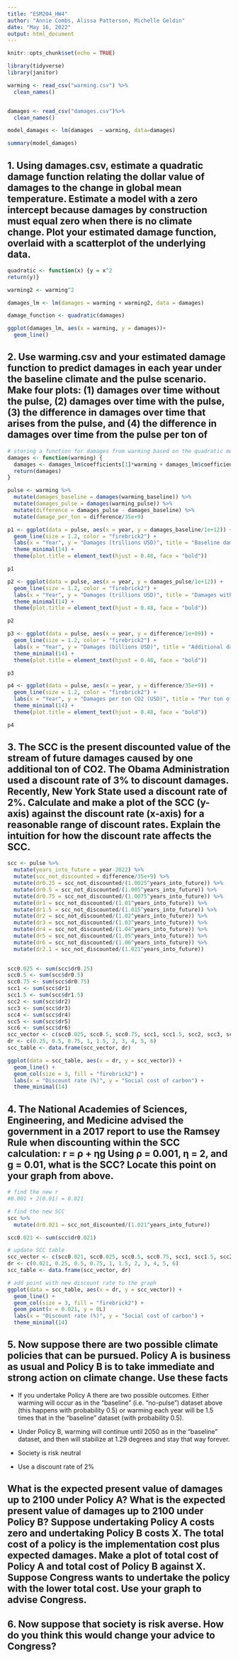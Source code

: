 ```yaml
---
title: "ESM204_HW4"
author: "Annie Combs, Alissa Patterson, Michelle Geldin"
date: "May 16, 2022"
output: html_document
---
```


```r
knitr::opts_chunk$set(echo = TRUE)
```

```r
library(tidyverse)
library(janitor)
```

```r
warming <- read_csv("warming.csv") %>%
  clean_names()


damages <- read_csv("damages.csv")%>%
  clean_names()

model_damages <- lm(damages  ~ warming, data=damages)

summary(model_damages)

```
## 1. Using damages.csv, estimate a quadratic damage function relating the dollar value of damages to the change in global mean temperature. Estimate a model with a zero intercept because damages by construction must equal zero when there is no climate change. Plot your estimated damage function, overlaid with a scatterplot of the underlying data.

```r
quadratic <- function(x) {y = x^2
return(y)}

warming2 <- warming^2

damages_lm <- lm(damages = warming + warming2, data = damages)

damage_function <- quadratic(damages)

ggplot(damages_lm, aes(x = warming, y = damages))+
  geom_line()

```

## 2. Use warming.csv and your estimated damage function to predict damages in each year under the baseline climate and the pulse scenario. Make four plots: (1) damages over time without the pulse, (2) damages over time with the pulse, (3) the difference in damages over time that arises from the pulse, and (4) the difference in damages over time from the pulse per ton of
 
```r
# storing a function for damages from warming based on the quadratic model
damages <- function(warming) {
  damages <- damages_lm$coefficients[1]*warming + damages_lm$coefficients[2]*(warming^2)
  return(damages)
}

pulse <- warming %>% 
  mutate(damages_baseline = damages(warming_baseline)) %>% 
  mutate(damages_pulse = damages(warming_pulse)) %>% 
  mutate(difference = damages_pulse - damages_baseline) %>% 
  mutate(damage_per_ton = difference/35e+9)

p1 <- ggplot(data = pulse, aes(x = year, y = damages_baseline/1e+12)) +
  geom_line(size = 1.2, color = "firebrick2") +
  labs(x = "Year", y = "Damages (trillions USD)", title = "Baseline damages") +
  theme_minimal(14) +
  theme(plot.title = element_text(hjust = 0.48, face = "bold"))

p1

p2 <- ggplot(data = pulse, aes(x = year, y = damages_pulse/1e+12)) +
  geom_line(size = 1.2, color = "firebrick2") +
  labs(x = "Year", y = "Damages (trillions USD)", title = "Damages with pulse") +
  theme_minimal(14) +
  theme(plot.title = element_text(hjust = 0.48, face = "bold"))

p2

p3 <- ggplot(data = pulse, aes(x = year, y = difference/1e+09)) +
  geom_line(size = 1.2, color = "firebrick2") +
  labs(x = "Year", y = "Damages (billions USD)", title = "Additional damages from pulse") +
  theme_minimal(14) +
  theme(plot.title = element_text(hjust = 0.48, face = "bold"))

p3

p4 <- ggplot(data = pulse, aes(x = year, y = difference/35e+9)) +
  geom_line(size = 1.2, color = "firebrick2") +
  labs(x = "Year", y = "Damages per ton CO2 (USD)", title = "Per ton of CO2") +
  theme_minimal(14) +
  theme(plot.title = element_text(hjust = 0.48, face = "bold"))

p4

```
 
 
## 3. The SCC is the present discounted value of the stream of future damages caused by one additional ton of CO2. The Obama Administration used a discount rate of 3% to discount damages. Recently, New York State used a discount rate of 2%. Calculate and make a plot of the SCC (y-axis) against the discount rate (x-axis) for a reasonable range of discount rates. Explain the intuition for how the discount rate affects the SCC.

```r
scc <- pulse %>% 
  mutate(years_into_future = year-2022) %>% 
  mutate(scc_not_discounted = difference/35e+9) %>% 
  mutate(dr0.25 = scc_not_discounted/(1.0025^years_into_future)) %>% 
  mutate(dr0.5 = scc_not_discounted/(1.005^years_into_future)) %>% 
  mutate(dr0.75 = scc_not_discounted/(1.0075^years_into_future)) %>% 
  mutate(dr1 = scc_not_discounted/(1.01^years_into_future)) %>% 
  mutate(dr1.5 = scc_not_discounted/(1.015^years_into_future)) %>% 
  mutate(dr2 = scc_not_discounted/(1.02^years_into_future)) %>% 
  mutate(dr3 = scc_not_discounted/(1.03^years_into_future)) %>% 
  mutate(dr4 = scc_not_discounted/(1.04^years_into_future)) %>% 
  mutate(dr5 = scc_not_discounted/(1.05^years_into_future)) %>% 
  mutate(dr6 = scc_not_discounted/(1.06^years_into_future)) %>% 
  mutate(dr2.1 = scc_not_discounted/(1.021^years_into_future))
  

scc0.025 <- sum(scc$dr0.25)
scc0.5 <- sum(scc$dr0.5)
scc0.75 <- sum(scc$dr0.75)
scc1 <- sum(scc$dr1)
scc1.5 <- sum(scc$dr1.5)
scc2 <- sum(scc$dr2)
scc3 <- sum(scc$dr3)
scc4 <- sum(scc$dr4)
scc5 <- sum(scc$dr5)
scc6 <- sum(scc$dr6)
scc_vector <- c(scc0.025, scc0.5, scc0.75, scc1, scc1.5, scc2, scc3, scc4, scc5, scc6)
dr <- c(0.25, 0.5, 0.75, 1, 1.5, 2, 3, 4, 5, 6)
scc_table <- data.frame(scc_vector, dr)

ggplot(data = scc_table, aes(x = dr, y = scc_vector)) +
  geom_line() +
  geom_col(size = 3, fill = "firebrick2") +
  labs(x = "Discount rate (%)", y = "Social cost of carbon") +
  theme_minimal(14)
```


## 4. The National Academies of Sciences, Engineering, and Medicine advised the government in a 2017 report to use the Ramsey Rule when discounting within the SCC calculation: r = ρ + ηg Using ρ = 0.001, η = 2, and g = 0.01, what is the SCC? Locate this point on your graph from above.

```r
# find the new r
#0.001 + 2(0.01) = 0.021

# find the new SCC
scc %>%
  mutate(dr0.021 = scc_not_discounted/(1.021^years_into_future))

scc0.021 <- sum(scc$dr0.021)

# update SCC table
scc_vector <- c(scc0.021, scc0.025, scc0.5, scc0.75, scc1, scc1.5, scc2, scc3, scc4, scc5, scc6)
dr <- c(0.021, 0.25, 0.5, 0.75, 1, 1.5, 2, 3, 4, 5, 6)
scc_table <- data.frame(scc_vector, dr)

# add point with new discount rate to the graph
ggplot(data = scc_table, aes(x = dr, y = scc_vector)) +
  geom_line() +
  geom_col(size = 3, fill = "firebrick2") +
  geom_point(x = 0.021, y = 0L)
  labs(x = "Discount rate (%)", y = "Social cost of carbon") +
  theme_minimal(14)
```

## 5. Now suppose there are two possible climate policies that can be pursued. Policy A is business as usual and Policy B is to take immediate and strong action on climate change. Use these facts
- If you undertake Policy A there are two possible outcomes. Either warming will occur as
in the “baseline” (i.e. “no-pulse”) dataset above (this happens with probability 0.5) or
warming each year will be 1.5 times that in the “baseline” dataset (with probability 0.5).

- Under Policy B, warming will continue until 2050 as in the “baseline” dataset, and then
will stabilize at 1.29 degrees and stay that way forever.

- Society is risk neutral

- Use a discount rate of 2%

## What is the expected present value of damages up to 2100 under Policy A? What is the expected present value of damages up to 2100 under Policy B? Suppose undertaking Policy A costs zero and undertaking Policy B costs X. The total cost of a policy is the implementation cost plus expected damages. Make a plot of total cost of Policy A and total cost of Policy B against X. Suppose Congress wants to undertake the policy with the lower total cost. Use your graph to advise Congress.

## 6. Now suppose that society is risk averse. How do you think this would change your advice to Congress?
